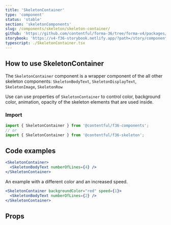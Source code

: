```yaml
---
title: 'SkeletonContainer'
type: 'component'
status: 'stable'
section: 'skeletonComponents'
slug: /components/skeleton/skeleton-container/
github: 'https://github.com/contentful/forma-36/tree/forma-v4/packages/components/skeleton'
storybook: 'https://v4-f36-storybook.netlify.app/?path=/story/components-skeleton-container--default'
typescript: ./SkeletonContainer.tsx
---
```


## How to use SkeletonContainer

The `SkeletonContainer` component is a wrapper component of the all other skeleton components: `SkeletonBodyText`, `SkeletonDisplayText`, `SkeletonImage`, `SkeletonRow`

Use can use properties of `SkeletonContainer` to control color, background color, animation, opacity of the skeleton elements that are used inside.

### Import

```js static=true
import { SkeletonContainer } from '@contentful/f36-components';
// or
import { SkeletonContainer } from '@contentful/f36-skeleton';
```

## Code examples

```jsx
<SkeletonContainer>
  <SkeletonBodyText numberOfLines={4} />
</SkeletonContainer>
```

An example with a different color and an increased speed.

```jsx
<SkeletonContainer backgroundColor="red" speed={1}>
  <SkeletonBodyText numberOfLines={2} />
</SkeletonContainer>
```

## Props


<Props of="SkeletonContainer" />
